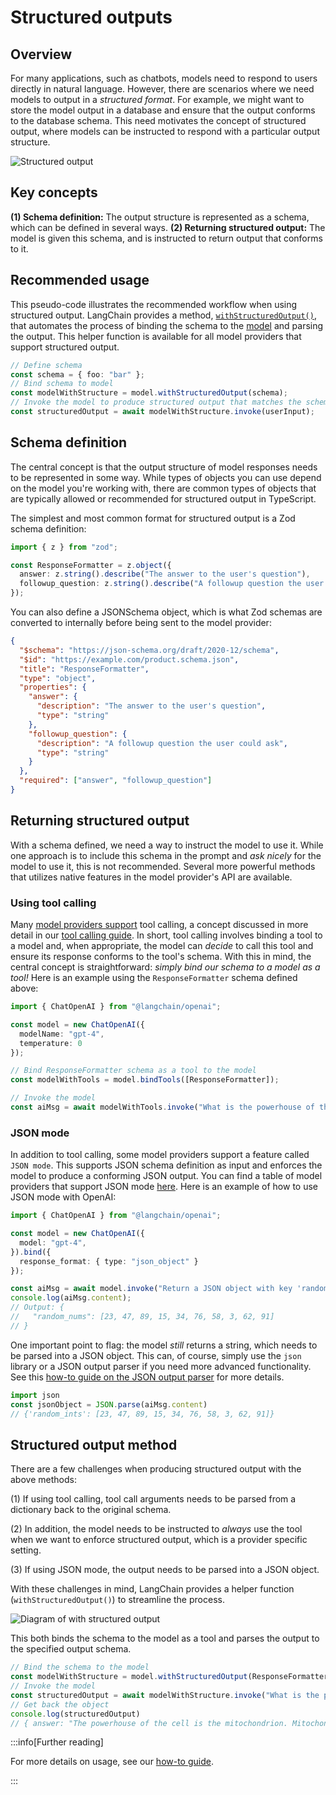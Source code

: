 # Structured outputs

## Overview

For many applications, such as chatbots, models need to respond to users directly in natural language.
However, there are scenarios where we need models to output in a _structured format_.
For example, we might want to store the model output in a database and ensure that the output conforms to the database schema.
This need motivates the concept of structured output, where models can be instructed to respond with a particular output structure.

![Structured output](/img/structured_output.png)

## Key concepts

**(1) Schema definition:** The output structure is represented as a schema, which can be defined in several ways.
**(2) Returning structured output:** The model is given this schema, and is instructed to return output that conforms to it.

## Recommended usage

This pseudo-code illustrates the recommended workflow when using structured output.
LangChain provides a method, [`withStructuredOutput()`](/docs/how_to/structured_output/#the-.withstructuredoutput-method), that automates the process of binding the schema to the [model](/docs/concepts/chat_models/) and parsing the output.
This helper function is available for all model providers that support structured output.

```typescript
// Define schema
const schema = { foo: "bar" };
// Bind schema to model
const modelWithStructure = model.withStructuredOutput(schema);
// Invoke the model to produce structured output that matches the schema
const structuredOutput = await modelWithStructure.invoke(userInput);
```

## Schema definition

The central concept is that the output structure of model responses needs to be represented in some way.
While types of objects you can use depend on the model you're working with, there are common types of objects that are typically allowed or recommended for structured output in TypeScript.

The simplest and most common format for structured output is a Zod schema definition:

```typescript
import { z } from "zod";

const ResponseFormatter = z.object({
  answer: z.string().describe("The answer to the user's question"),
  followup_question: z.string().describe("A followup question the user could ask")
});
```

You can also define a JSONSchema object, which is what Zod schemas are converted to internally before being sent to the model provider:

```json
{
  "$schema": "https://json-schema.org/draft/2020-12/schema",
  "$id": "https://example.com/product.schema.json",
  "title": "ResponseFormatter",
  "type": "object",
  "properties": {
    "answer": {
      "description": "The answer to the user's question",
      "type": "string"
    },
    "followup_question": {
      "description": "A followup question the user could ask",
      "type": "string"
    }
  },
  "required": ["answer", "followup_question"]
}
```

## Returning structured output

With a schema defined, we need a way to instruct the model to use it.
While one approach is to include this schema in the prompt and _ask nicely_ for the model to use it, this is not recommended.
Several more powerful methods that utilizes native features in the model provider's API are available.

### Using tool calling

Many [model providers support](/docs/integrations/chat/) tool calling, a concept discussed in more detail in our [tool calling guide](/docs/concepts/tool_calling/).
In short, tool calling involves binding a tool to a model and, when appropriate, the model can _decide_ to call this tool and ensure its response conforms to the tool's schema.
With this in mind, the central concept is straightforward: _simply bind our schema to a model as a tool!_
Here is an example using the `ResponseFormatter` schema defined above:

```typescript
import { ChatOpenAI } from "@langchain/openai";

const model = new ChatOpenAI({
  modelName: "gpt-4",
  temperature: 0
});

// Bind ResponseFormatter schema as a tool to the model
const modelWithTools = model.bindTools([ResponseFormatter]);

// Invoke the model
const aiMsg = await modelWithTools.invoke("What is the powerhouse of the cell?");
```

### JSON mode

In addition to tool calling, some model providers support a feature called `JSON mode`.
This supports JSON schema definition as input and enforces the model to produce a conforming JSON output.
You can find a table of model providers that support JSON mode [here](/docs/integrations/chat/).
Here is an example of how to use JSON mode with OpenAI:

```typescript
import { ChatOpenAI } from "@langchain/openai";

const model = new ChatOpenAI({
  model: "gpt-4",
}).bind({
  response_format: { type: "json_object" }
});

const aiMsg = await model.invoke("Return a JSON object with key 'random_nums' and a value of 10 random numbers in [0-99]");
console.log(aiMsg.content);
// Output: {
//   "random_nums": [23, 47, 89, 15, 34, 76, 58, 3, 62, 91]
// }
```

One important point to flag: the model _still_ returns a string, which needs to be parsed into a JSON object.
This can, of course, simply use the `json` library or a JSON output parser if you need more advanced functionality.
See this [how-to guide on the JSON output parser](/docs/how_to/output_parser_json) for more details.

```typescript
import json
const jsonObject = JSON.parse(aiMsg.content)
// {'random_ints': [23, 47, 89, 15, 34, 76, 58, 3, 62, 91]}
```

## Structured output method

There are a few challenges when producing structured output with the above methods:

(1) If using tool calling, tool call arguments needs to be parsed from a dictionary back to the original schema.

(2) In addition, the model needs to be instructed to _always_ use the tool when we want to enforce structured output, which is a provider specific setting.

(3) If using JSON mode, the output needs to be parsed into a JSON object.

With these challenges in mind, LangChain provides a helper function (`withStructuredOutput()`) to streamline the process.

![Diagram of with structured output](/img/with_structured_output.png)

This both binds the schema to the model as a tool and parses the output to the specified output schema.

```typescript
// Bind the schema to the model
const modelWithStructure = model.withStructuredOutput(ResponseFormatter)
// Invoke the model
const structuredOutput = await modelWithStructure.invoke("What is the powerhouse of the cell?")
// Get back the object
console.log(structuredOutput)
// { answer: "The powerhouse of the cell is the mitochondrion. Mitochondria are organelles that generate most of the cell's supply of adenosine triphosphate (ATP), which is used as a source of chemical energy.", followup_question: "What is the function of ATP in the cell?" }
```

:::info[Further reading]

For more details on usage, see our [how-to guide](/docs/how_to/structured_output/#the-.withstructuredoutput-method).

:::
